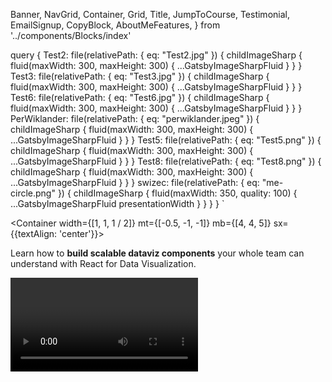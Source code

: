   Banner, NavGrid, Container, Grid, Title, JumpToCourse, Testimonial,
  EmailSignup,
  CopyBlock,
  AboutMeFeatures,
} from '../components/Blocks/index'

  query {
    Test2: file(relativePath: { eq: "Test2.jpg" }) {
      childImageSharp {
        fluid(maxWidth: 300, maxHeight: 300) {
          ...GatsbyImageSharpFluid
        }
      }
    }
    Test3: file(relativePath: { eq: "Test3.jpg" }) {
      childImageSharp {
        fluid(maxWidth: 300, maxHeight: 300) {
          ...GatsbyImageSharpFluid
        }
      }
    }
    Test6: file(relativePath: { eq: "Test6.jpg" }) {
      childImageSharp {
        fluid(maxWidth: 300, maxHeight: 300) {
          ...GatsbyImageSharpFluid
        }
      }
    }
    PerWiklander: file(relativePath: { eq: "perwiklander.jpeg" }) {
      childImageSharp {
        fluid(maxWidth: 300, maxHeight: 300) {
          ...GatsbyImageSharpFluid
        }
      }
    }
    Test5: file(relativePath: { eq: "Test5.png" }) {
      childImageSharp {
        fluid(maxWidth: 300, maxHeight: 300) {
          ...GatsbyImageSharpFluid
        }
      }
    }
    Test8: file(relativePath: { eq: "Test8.png" }) {
      childImageSharp {
        fluid(maxWidth: 300, maxHeight: 300) {
          ...GatsbyImageSharpFluid
        }
      }
    }
    swizec: file(relativePath: { eq: "me-circle.png" }) {
      childImageSharp {
        fluid(maxWidth: 350, quality: 100) {
          ...GatsbyImageSharpFluid
          presentationWidth
        }
      }
    }
  }
`

<Title h1># Stop copy pasting D3 examples,  
  create data visualizations of your own</Title>

<Container width={[1, 1, 1 / 2]} mt={[-0.5, -1, -1]} mb={[4, 4, 5]} sx={{textAlign: 'center'}}>

Learn how to **build scalable dataviz components** your whole team can understand with React for Data Visualization.

<Video id="CoTTJ-vR1Mc" />

So you want to build a beautiful data viz. You've got data burning a hole through your pocket, an idea for a juicy story, and your boss or client are waiting for results.

You want something that looks great, works in the browser, performs on mobile, lets users interact with their data, syncs across an entire dashboard, and works as building blocks for future projects.

Cool ... now what?

I remember building my first data visualization back in 2012. Visualized my coding habits from GitHub data.

</Container>
<Container width={[1, 3/4, 3 / 4]}>

![](../images/scatterplot-finished.png)
</Container>

<Container width={[1, 3/4, 1 / 2]}>

I was so proud! Only took me a week. <span role="img" aria-label="strong arm">💪</span>

</Container>

<Title h2>
## &quot;I've tried D3 in the past, found it powerful but a bit confusing to use&quot;
</Title>
<Container width={[1, 3/4, 1 / 2]}>

Dynamic data visualization for the web is a pain in the ass you see.
Harder than it looks.

Yeah sure anyone can build a chart in google docs but that's not what you're after is it? You can't build a product on top of google sheets. You definitely can't feed in dynamic data from an API, personalized to the user, and let them navigate and explore.

You've heard people build these amazing things with D3. The New York Times uses it, The Guardian does, so do Netflix, Uber, 23andMe, Visa, Walmart, and many others. I know because they've been to my workshops ;)

You hunt the web for examples and omaigod what is this!? How the hell is D3 doing that? <span role="img" aria-label="oO">😳</span>😳

![](../images/spaghettiImg.png)

That's a bar chart by the way. You'd never guess just looking at the code. I've been doing this for years and I still have to simulate D3 examples in my mind to figure out how they work.

You decide that's too much and look for a library. Something easy you can use to finish real quick.

You find a bunch of libraries built on top of D3. Some even combine React and D3. Perfect for any modern web project!

You cobble something together and call it a day. Job well done.

<LazyImage
  src="https://media.giphy.com/media/woZVO2B8ZQ55DqKsmN/giphy.gif"
  height={260}
/>

<JumpToCourse to="#pricing" style={{ marginTop: '15px' }}/>

</Container>
<Title h2>
## Libraries are hard to customize
</Title>
<Container width={[1, 3/4, 1 / 2]}>

Your boss takes one look and says _"Ok but can you make it follow our style guide?"_

Errr ...

Okay okay, some CSS, a little trickery, tweak the arguments and you got dis. Crisis averted!

_"I don't like how this animation looks"_

_"Can we tweak that margin?"_

_"Make those bars taller"_

_"Add a line chart and I want tooltips to show up on all 5 charts when I mouse over the same data point"_

Now you're in trouble buster.

<LazyImage
  src="https://media.giphy.com/media/IYIlvuWc21U4g/giphy.gif"
  height={260}
/>

You used a library and those always break down when you start customizing stuff. At some point you spend more time fighting the library than building your data visualization.

Time to learn D3.

</Container>

<Title h2>
## &quot;There are way too many shitty resources on D3 floating around on the interwebs, and frankly, the D3 docs are shit too because they're WAY TOO COMPLICATED AND VERBOSE for someone that just wants to understand how it works and get shit done.&quot;
</Title>
<Container width={[1, 3/4, 1 / 2]}>

You can do what everyone else does: Copy paste some examples that look like what you're building, make some tweaks, and hope for the best.

You're not proud of your code and you're not quite sure how it works, but it works and that's what matters. Right?

Yep that works until you have to change something. Or explain how it works to another engineer on your team so they can fix a bug.

God forbid you come back 6 months later looking to fix a thing or add a feature. Time to re-study all of that code and figure out how it works.

ugh

<Testimonial
  quote="I'm starting a new position where I will focus on data visualization using React and d3. I got everything I needed from the book, your examples were straight forward and easy to follow. Thanks!"
  image={props.data.Test3.childImageSharp.fluid.src}
  name="Aristides Staffieri"
  company="Engineer at ProtectWise"
/>

</Container>

<CopyBlock />

<Title h2>
## &quot;without it I'm stuck using stack overflow in a disjointed, incorrect mess&quot;
</Title>

<Container width={[1, 3/4, 1 / 2]}>

<LazyImage height={300} src={pshot2} />

You can avoid all that and learn how to build scalable and reusable dataviz components your whole team and future you can understand with React for Data Visualization.

Get the confidence you need to excel and build anything you can imagine. 💪

React is the biggest revolution in JavaScript programming since jQuery hit the scene 10 years ago, and D3 is unlike anything you've seen before.

The problem comes from how most of us first learn to code. "It's like a cooking recipe", teachers will say.

Take a bell pepper and cut it up. Then sprinkle some salt and pepper, add olive oil, and voila: you have a refreshing salad. A very simple salad with a single ingredient, but a salad nonetheless. You can follow along and eventually you will understand what the code does.

That's imperative programming. It reads as a series of steps. How to do something.

React and D3 are declarative. You don't write How you want your code to work, you write What you want to achieve. Your bell pepper salad recipe looks more like this:

```jsx
  <Salad>
  <Oil />
  <BellPepper cut salted />
</Salad>
```

You look at that and you know it's a salad. It involves oil and bell peppers. You don't have to read the steps to know the result. The recipe declares what it's making.

Declarative code makes your project cleaner and easier to maintain. Means more time creating value for your users and clients.

But learning how to think declaratively is hard. It starts like voodoo magic. We've all been there. It still hurts my brain sometimes.

That's why **React for Data Visualization** starts with small building blocks then builds up to entire dashboards. Learn the basics in about an hour, then dive as deep as you want

<JumpToCourse to="#pricing" style={{ marginTop: '15px' }}/>

<Testimonial
  quote="I use React because it is the sane way of doing things. I use D3 because I have to. I want nice interactive charts. I want to stay sane."
  image={props.data.PerWiklander.childImageSharp.fluid.src}
  name="Per"
  company="Frontend Consultant"
/>

</Container>
<Title h2>
## Why use React and D3 for data visualization
</Title>
<Container width={[1, 3/4, 1 / 2]}>

I believe React combined with D3 is the best thing that's ever happened to data visualization on the web.

React's approach to components makes your code more reusable, its advanced algorithms make it fast, and D3 has the best tools for dataviz. Together they represent two of the most popular JavaScript libraries on the web.

Watch some of my conference talks for a sneak peek 👇

<Video id="UP1nCXG2t4M" />

The talk shows a proof of concept approach to making fancy animations with React and d3js - a Space Invaders game. I explain the basic approach, where I got the idea, and show off some code.

<Video id="47uMw-2mb4U" />

This talk is more hands on. I show how the animated alphabet, particle generator, and talk about the benefits of componentization when it comes to building modern data visualization.

<Video id="9JvIyz7uB2s" />

You don't have to watch the whole talk, it's all in React for Data Visualization.

<Video id="Bdeu-BFisJU" />

A Learn with Jason episode where in just an hour we built an animated scatterplot from scratch and proved React-based D3 visualization works great with Gatsby. The dataviz rendered statically at build time.

</Container>
<Title h2>
## React for Data Visualization is designed for busy people like you
</Title>
<Container width={[1, 3/4, 1 / 2]}>

![](../images/pshot3.png)

React for Data Visualization gives you a **quick overview of the basics** to get you started, followed by a **deep dive** that **solidifies your knowledge** through varied projects and examples. **Build working code** that you can **show off to your friends, boss, and coworkers.**

Learn the basics with **interactive examples right in your browser** — no need to install anything. Forget about Npm and Webpack and Babel and Node. **Just React and D3.**

**Dive into complex projects** that teach you how it all fits together. Build **interactive visualizations**, create **animations**, and build **fast performance with canvas**. Learn everything there is to know about building **beautiful apps with React and D3.**

From the very **basics of React and D3**, to state handling with **Redux** and **MobX**, React alternatives like **Preact** and **Inferno.**

And the best part?

It's all cut into bite sized pieces. Whether you've got 5 minutes or an hour, you can get through this course. That's a promise.

</Container>
<Title h2>
## Start with the building blocks
</Title>

<FeatureList />
<Container width={[1, 3/4, 1 / 2]}>

<Testimonial
  quote="The examples in V4 are off the hook. No wonder its been so much work, you have really extended the learning process into fun, interactive projects. I was specifically trying to learn topojson an map visualizations! What a breeze!"
  image={props.data.Test5.childImageSharp.fluid.src}
  name="Julio Gudiño"
  company="Frontend Developer"
/>

</Container>
<Title h2>
## React for Data Visualization builds on practical examples
</Title>
<Container width={[1, 3/4, 1 / 2]}>

<Examples />

<JumpToCourse to="#pricing" style={{ marginTop: '15px' }}/>

<TableOfContent />

</Container>

<Pricing />
<Container width={[1, 3/4, 1 / 2]}>

<EmailSignup />

<Testimonial
  quote="I love having practical examples to help me learn new things faster. D3's docs alone are okay but marrying them with React (as a react newbie) is not as straightforward as someone handholding you through the process. And, since I don't have hours after work or on weekends to hack on things like I used to before I was married (or had kids), I need to optimize my learning."
  image={props.data.Test6.childImageSharp.fluid.src}
  name="Paulo Elias"
  company="Self Taught Developer"
/>

</Container>
<Title h2>
## About the Author
</Title>
<Container width={[1, 3/4, 1 / 2]}>

<LinkImage link="https://swizec.com" image={props.data.swizec.childImageSharp} />

Hi, I’m **Swizec Teller**. I help **coders become software engineers.**

Story time 👇

React+D3 started as a bet in April 2015. A friend wanted to learn React and challenged me to publish a book. A month later React+D3 launched with 79 pages of hard earned knowledge.

In April 2016 it became **React+D3** ES6. 117 pages and growing beyond a single big project it was a huge success. I kept going, started live streaming, and publishing videos on YouTube.

In 2017, after 10 months of work, **React + D3v4** became the best book I'd ever written. At 249 pages, many examples, and code to play with it was designed like a step-by-step course. But I felt something was missing.

So in late 2018 I rebuilt the entire thing as ![React for Data Visualization](https://reactfordataviz.com) — a proper video course. Designed for busy people with real lives like you. Over 8 hours of video material, split into chunks no longer than 5 minutes, a bunch of new chapters, and techniques I discovered along the way.

**React for Data Visualization** is the best way to learn how to build scalable dataviz components your whole team can understand.

Some of my work has been featured in 👇

<AboutMeFeatures />

</Container>

<CopyBlock />

<Container width={[1, 3/4, 1 / 2]}>

<Testimonial
  quote="A sharply written work that delivers technical information in a conversational and easy to digest manner."
  image={props.data.Test8.childImageSharp.fluid.src}
  name="Malcolm Maclean"
  company="Author of D3 Tips & Tricks"
/>

</Container>

<Pricing />

<Title h2>
## FAQ
</Title>
<Container width={[1, 3/4, 1 / 2]}>

**IS REACT FOR DATA VISUALIZATION FOR ME?**

<TweetEmbed id="1095042940513050624" />

**WHICH PACKAGE SHOULD I CHOOSE?**

coming soon

**I DON'T LIKE REACT. IS REACT FOR DATA VISUALIZATION STILL USEFUL?**

Yes! You can apply the core ideas behind React for Data Visualization to any modern framework. Angular, Vue, or anything else that aims to separate business and rendering logic with a declarative approach.

**WHAT IF I HATE YOUR COURSE?**

Send me an email and I'll click the magic refund button. You even get to keep the downloadable resources.

**How does this compare to React + D3v4?**

A lot of the underlying principles are still the same. I've updated a lot of the code itself so it fits modern React and D3 versions. There's a whole new chapter on React Hooks. Also a chapter on existing React+D3 libraries to help you decide if you'd prefer using a library instead of rolling your own.

I also discovered a new hybrid approach to transitions/animation that I'm adding a chapter for this week. And I plan to add a chapter on React Native and WebGL. There's also a new section with 14 cookbook-like projects you can explore.

Oh and most everything comes with video now. About 9 hours of video content for the core content and another 10 or so for the cookbook projects.

<Testimonial
  quote="Great read with solid foundations to get you started crawling with react and up to a sprint!"
  image={props.data.Test2.childImageSharp.fluid.src}
  name="MΛHDI"
  company="Creator of Gyroscope"
/>

</Container>
